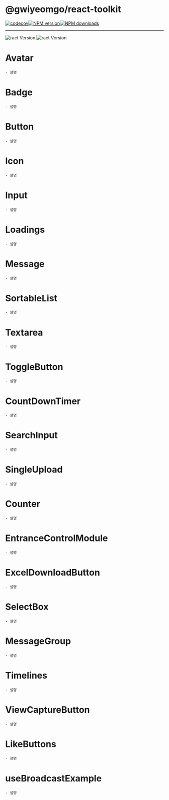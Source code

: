 # @gwiyeomgo/react-toolkit

[![codecov][codecov-image]][codecov-url][![NPM version][npm-image]][npm-url][![NPM downloads][download-image]][download-url]

---

![ract Version](https://img.shields.io/badge/Node.js-18.16.0-blue?logo=Node.js&logoColor=339933)
![ract Version](https://img.shields.io/badge/React-18.2.0-blue?logo=react&logoColor=61DAFB)

[npm-image]: http://img.shields.io/npm/v/@gwiyeomgo/react-toolkit?style=flat-square
[npm-url]: http://npmjs.org/package/@gwiyeomgo/react-toolkit
[codecov-image]: https://img.shields.io/codecov/c/github/gwiyeomgo/react-toolkit/main.svg?style=flat-square
[codecov-url]: https://codecov.io/gh/gwiyeomgo/react-toolkit/branch/main
[download-image]: https://img.shields.io/npm/dm/@gwiyeomgo/react-toolkit?style=flat-square
[download-url]: https://www.npmjs.com/package/@gwiyeomgo/react-toolkit


# Avatar

    - 설명

<Canvas of={Avatar.Default} />

# Badge

    - 설명

<Canvas of={Badge.Default} />
<Canvas of={Badge.BadgeWithText} />
<Canvas of={Badge.BadgeWithNumber} />
<Canvas of={Badge.BadgeWithNumber2} />
<Canvas of={Badge.BadgeWithAvatar} />

# Button

    - 설명

<Canvas of={Button.Default} />
<Canvas of={Button.ButtonWithLoading} />
<Canvas of={Button.ButtonWithDanger} />

# Icon

    - 설명

<Canvas of={Icon.Default} />

# Input

    - 설명

<Canvas of={Input.Default} />

# Loadings

    - 설명

<Canvas of={Loadings.DefaultLoading} />
<Canvas of={Loadings.DottedLoading} />
<Canvas of={Loadings.CustomLoading} />
<Canvas of={Loadings.LoadingTypeLine} />

# Message

    - 설명

<Canvas of={Message.Default} />
<Canvas of={Message.StyledMessage} />

# SortableList

    - 설명

<Canvas of={SortableList.Default} />

# Textarea

    - 설명

<Canvas of={Textarea.Default} />

# ToggleButton

    - 설명

<Canvas of={ToggleButton.Default} />

# CountDownTimer

    - 설명

<Canvas of={CountDownTimer.Default} />
<Canvas of={CountDownTimer.TimerWithSuffix} />
<Canvas of={CountDownTimer.OnlyTimer} />

# SearchInput

    - 설명

<Canvas of={SearchInput.Default} />

# SingleUpload

    - 설명

<Canvas of={SingleUpload.Default} />

# Counter

    - 설명

<Canvas of={Counter.Default} />

# EntranceControlModule

    - 설명

<Canvas of={EntranceControlModule.Default} />

# ExcelDownloadButton

    - 설명

<Canvas of={ExcelDownloadButton.Default} />

# SelectBox

    - 설명

<Canvas of={SelectBox.Default} />

# MessageGroup

    - 설명

<Canvas of={MessageGroup.Default} />

# Timelines

    - 설명

<Canvas of={Timelines.Default} />

# ViewCaptureButton

    - 설명

<Canvas of={ViewCaptureButton.Default} />

# LikeButtons

    - 설명

<Canvas of={LikeButtons.Default} />

# useBroadcastExample

    - 설명

<Canvas of={BroadcastExample.Default} />
